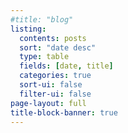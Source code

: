 ```yaml
---
#title: "blog"
listing:
  contents: posts
  sort: "date desc"
  type: table
  fields: [date, title]
  categories: true
  sort-ui: false
  filter-ui: false
page-layout: full
title-block-banner: true
---
```



